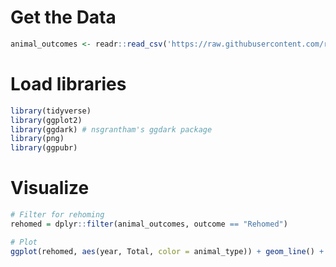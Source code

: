# Get the Data
```r
animal_outcomes <- readr::read_csv('https://raw.githubusercontent.com/rfordatascience/tidytuesday/master/data/2020/2020-07-21/animal_outcomes.csv')
```

# Load libraries
```r
library(tidyverse)
library(ggplot2)
library(ggdark) # nsgrantham's ggdark package
library(png)
library(ggpubr)
```

# Visualize
```r
# Filter for rehoming
rehomed = dplyr::filter(animal_outcomes, outcome == "Rehomed")

# Plot
ggplot(rehomed, aes(year, Total, color = animal_type)) + geom_line() + dark_theme_gray() + labs(color = 'Animal Type') + labs(color = 'Animal Type', y = 'Number of rehomed animals', x = 'Year', title = 'Rehomed RSPCA Animals Over Time')
```